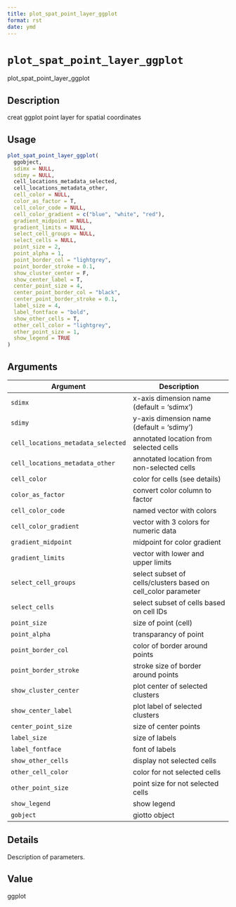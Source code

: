 ```yaml
--- 
title: plot_spat_point_layer_ggplot 
format: rst 
date: ymd 
--- 
```

# `plot_spat_point_layer_ggplot`

plot_spat_point_layer_ggplot


## Description

creat ggplot point layer for spatial coordinates


## Usage

```r
plot_spat_point_layer_ggplot(
  ggobject,
  sdimx = NULL,
  sdimy = NULL,
  cell_locations_metadata_selected,
  cell_locations_metadata_other,
  cell_color = NULL,
  color_as_factor = T,
  cell_color_code = NULL,
  cell_color_gradient = c("blue", "white", "red"),
  gradient_midpoint = NULL,
  gradient_limits = NULL,
  select_cell_groups = NULL,
  select_cells = NULL,
  point_size = 2,
  point_alpha = 1,
  point_border_col = "lightgrey",
  point_border_stroke = 0.1,
  show_cluster_center = F,
  show_center_label = T,
  center_point_size = 4,
  center_point_border_col = "black",
  center_point_border_stroke = 0.1,
  label_size = 4,
  label_fontface = "bold",
  show_other_cells = T,
  other_cell_color = "lightgrey",
  other_point_size = 1,
  show_legend = TRUE
)
```


## Arguments

Argument      |Description
------------- |----------------
`sdimx`     |     x-axis dimension name (default = 'sdimx')
`sdimy`     |     y-axis dimension name (default = 'sdimy')
`cell_locations_metadata_selected`     |     annotated location from selected cells
`cell_locations_metadata_other`     |     annotated location from non-selected cells
`cell_color`     |     color for cells (see details)
`color_as_factor`     |     convert color column to factor
`cell_color_code`     |     named vector with colors
`cell_color_gradient`     |     vector with 3 colors for numeric data
`gradient_midpoint`     |     midpoint for color gradient
`gradient_limits`     |     vector with lower and upper limits
`select_cell_groups`     |     select subset of cells/clusters based on cell_color parameter
`select_cells`     |     select subset of cells based on cell IDs
`point_size`     |     size of point (cell)
`point_alpha`     |     transparancy of point
`point_border_col`     |     color of border around points
`point_border_stroke`     |     stroke size of border around points
`show_cluster_center`     |     plot center of selected clusters
`show_center_label`     |     plot label of selected clusters
`center_point_size`     |     size of center points
`label_size`     |     size of labels
`label_fontface`     |     font of labels
`show_other_cells`     |     display not selected cells
`other_cell_color`     |     color for not selected cells
`other_point_size`     |     point size for not selected cells
`show_legend`     |     show legend
`gobject`     |     giotto object


## Details

Description of parameters.


## Value

ggplot


